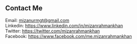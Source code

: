 ## Contact Me

Email: mizanurmgt@gmail.com <br/>
Linkedin: https://www.linkedin.com/in/mizanrahmankhan <br/>
Twitter: https://twitter.com/mizanrahmankhan <br/>
Facebook: https://www.facebook.com/me.mizanrahmankhan <br/>
